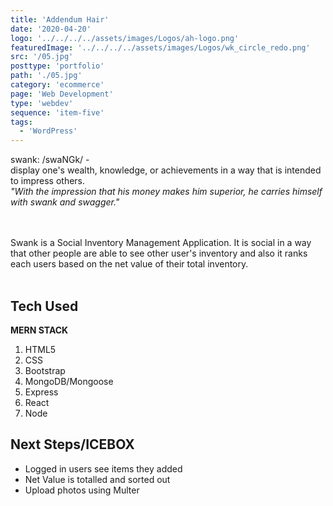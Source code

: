 ```yaml
---
title: 'Addendum Hair'
date: '2020-04-20'
logo: '../../../../assets/images/Logos/ah-logo.png'
featuredImage: '../../../../assets/images/Logos/wk_circle_redo.png'
src: '/05.jpg'
posttype: 'portfolio'
path: './05.jpg'
category: 'ecommerce'
page: 'Web Development'
type: 'webdev'
sequence: 'item-five'
tags:
  - 'WordPress'
---
```


swank:
/swaNGk/ -<br/>
display one's wealth, knowledge, or achievements in a way that is intended to impress others. <br/>
_"With the impression that his money makes him superior, he carries himself with swank and swagger."_

<br />
<br />
Swank is a Social Inventory Management Application. It is social in a way that
other people are able to see other user's inventory and also it ranks each users
based on the net value of their total inventory. <br />
<br />

<!-- Homepage

 ![Screenshot 1](https://i.imgur.com/j36oHp8.png)
Login/Signup Page
![Screenshot 2](https://i.imgur.com/aGfaiBb.png)
Logged In
![Screenshot 3](https://i.imgur.com/bij6I8U.png)
Inventory
![Screenshot 4](https://i.imgur.com/JEllRii.jpg)
Add Item
![Screenshot 5](https://i.imgur.com/WfHhDpR.png)
Update Item
![Screenshot 6](https://i.imgur.com/W3UZ7HE.png)
Item Detail
![Screenshot 7](https://i.imgur.com/6oYj4Jh.png) -->

## Tech Used

**MERN STACK**

1. HTML5
1. CSS
1. Bootstrap
1. MongoDB/Mongoose
1. Express
1. React
1. Node

## Next Steps/ICEBOX

- Logged in users see items they added
- Net Value is totalled and sorted out
- Upload photos using Multer
